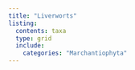 ```yaml
---
title: "Liverworts"
listing:
  contents: taxa
  type: grid
  include:
    categories: "Marchantiophyta"
---
```

